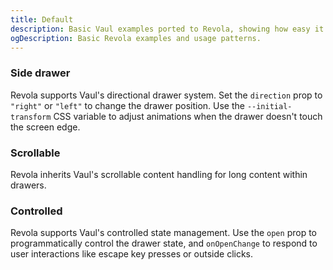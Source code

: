 ```yaml
---
title: Default
description: Basic Vaul examples ported to Revola, showing how easy it is to migrate existing drawer implementations.
ogDescription: Basic Revola examples and usage patterns.
---
```


<ComponentPreview name="default-demo" />

### Side drawer

Revola supports Vaul's directional drawer system. Set the `direction` prop to `"right"` or `"left"` to change the drawer position. Use the `--initial-transform` CSS variable to adjust animations when the drawer doesn't touch the screen edge.

<ComponentPreview name="side-drawer-demo" />

### Scrollable

Revola inherits Vaul's scrollable content handling for long content within drawers.

<ComponentPreview name="scrollable-demo" />

### Controlled

Revola supports Vaul's controlled state management. Use the `open` prop to programmatically control the drawer state, and `onOpenChange` to respond to user interactions like escape key presses or outside clicks.

<ComponentPreview name="controlled-demo" />
